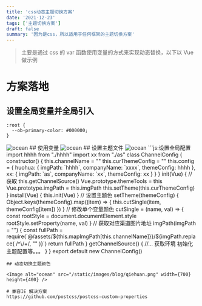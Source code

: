 ```yaml
---
title: 'css动态主题切换方案'
date: '2021-12-23'
tags: ['主题切换方案']
draft: false
summary: '因为是css，所以适用于任何框架的主题切换方案'
---
```


<TOCInline toc={props.toc} exclude="Overview" asDisclosure />

> 主要是通过 css 的 var 函数使用变量的方式来实现动态替换，以下以 Vue 做示例

# 方案落地

## 设置全局变量并全局引入

```css:theme.less
:root {
  --ob-primary-color: #000000;
}
```

<Image alt="ocean" src="/static/images/blog/main.png" width={500} height={400} />
## 使用变量
<Image alt="ocean" src="/static/images/blog/shiyong.png" width={500} height={400} />
## 设置主题文件
<Image alt="ocean" src="/static/images/blog/themeless.png" width={500} height={400} />
```js:设置全局配置
import hhhh from "./hhhh"
import xx from "./as"
class ChannelConfig {
  constructor() {
    this.channelName = ""
    this.curThemeConfig = ""
    this.config = {
      huohua: {
        imgPath: `hhhh`,
        companyName: `xxxx`,
        themeConfig: hhhh
      },
      xx: {
        imgPath: `as`,
        companyName: `xx`,
        themeConfig: xx
      }
    }
  }
  init(Vue) {
    // 获取
    this.getChannelSource()
    Vue.prototype.themeTools = this
    Vue.prototype.imgPath = this.imgPath
    this.setTheme(this.curThemeConfig)
  }
  install(Vue) {
    this.init(Vue)
  }
  // 设置主题色
  setTheme(themeConfig) {
    Object.keys(themeConfig).map((item) => {
      this.cutSingle(item, themeConfig[item])
    })
  }
  // 修改单个变量颜色
  cutSingle = (name, val) => {
    const rootStyle = document.documentElement.style
    rootStyle.setProperty(name, val)
  }
  // 获取对应渠道图片地址
  imgPath(imgPath = "") {
    const fullPath = require(`@/assets/${this.mapImgPath[this.channelName]}}/${imgPath.replace(
      /^\/+/,
      ""
    )}`)
    return fullPath
  }
  getChannelSource() {
   //...
        获取环境 初始化主题配置等。。。
  }
}
export default new ChannelConfig()

```
## 动态切换主题颜色

<Image alt="ocean" src="/static/images/blog/qiehuan.png" width={700} height={400} />

# 兼容IE 解决方案
https://github.com/postcss/postcss-custom-properties


```
